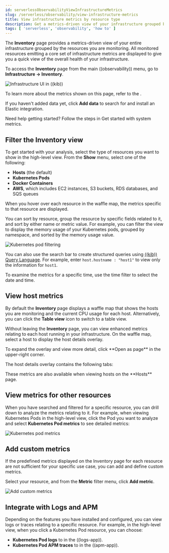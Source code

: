```yaml
---
id: serverlessObservabilityViewInfrastructureMetrics
slug: /serverless/observability/view-infrastructure-metrics
title: View infrastructure metrics by resource type
description: Get a metrics-driven view of your infrastructure grouped by resource type.
tags: [ 'serverless', 'observability', 'how to' ]
---
```



<div id="view-infrastructure-metrics"></div>

The **Inventory** page provides a metrics-driven view of your entire infrastructure grouped by
the resources you are monitoring. All monitored resources emitting
a core set of infrastructure metrics are displayed to give you a quick view of the overall health
of your infrastructure.

To access the **Inventory** page from the main ((observability)) menu, go to
**Infrastructure -> Inventory**.

![Infrastructure UI in ((kib))](../images/metrics-app.png)

To learn more about the metrics shown on this page, refer to the <DocLink id="serverlessObservabilityMetricsReference" />.

<DocCallOut title="Don't see any metrics?">

If you haven't added data yet, click **Add data** to search for and install an Elastic integration.

Need help getting started? Follow the steps in
<DocLink id="serverlessObservabilityGetStartedWithMetrics">Get started with system metrics</DocLink>.

</DocCallOut>

<div id="filter-resources"></div>

## Filter the Inventory view

To get started with your analysis, select the type of resources you want to show
in the high-level view. From the **Show** menu, select one of the following:

* **Hosts** (the default)
* **Kubernetes Pods**
* **Docker Containers**
* **AWS**, which includes EC2 instances, S3 buckets, RDS databases, and SQS queues

When you hover over each resource in the waffle map, the metrics specific to
that resource are displayed.

You can sort by resource, group the resource by specific fields related to it, and sort by
either name or metric value. For example, you can filter the view to display the memory usage
of your Kubernetes pods, grouped by namespace, and sorted by the memory usage value.

![Kubernetes pod filtering](../images/kubernetes-filter.png)

You can also use the search bar to create structured queries using [((kib)) Query Language](((kibana-ref))/kuery-query.html).
For example, enter `host.hostname : "host1"` to view only the information for `host1`.

To examine the metrics for a specific time, use the time filter to select the date and time.

<div id="analyze-hosts-inventory"></div>

## View host metrics

By default the **Inventory** page displays a waffle map that shows the hosts you
are monitoring and the current CPU usage for each host.
Alternatively, you can click the **Table view** icon <DocImage flatImage alt="Table view icon" url="../images/table-view-icon.png" />
to switch to a table view.

Without leaving the **Inventory** page, you can view enhanced metrics relating to each host
running in your infrastructure. On the waffle map, select a host to display the host details
overlay.

<DocCallOut title="Tip">
To expand the overlay and view more detail, click **Open as page** in the upper-right corner.
</DocCallOut>

The host details overlay contains the following tabs:

<HostDetails />

<DocCallOut title="Note">
These metrics are also available when viewing hosts on the **Hosts**
page.
</DocCallOut>

<div id="analyze-resource-metrics"></div>

## View metrics for other resources

When you have searched and filtered for a specific resource, you can drill down to analyze the
metrics relating to it. For example, when viewing Kubernetes Pods in the high-level view,
click the Pod you want to analyze and select **Kubernetes Pod metrics** to see detailed metrics:

![Kubernetes pod metrics](../images/pod-metrics.png)

<div id="custom-metrics"></div>

## Add custom metrics

If the predefined metrics displayed on the Inventory page for each resource are not
sufficient for your specific use case, you can add and define custom metrics.

Select your resource, and from the **Metric** filter menu, click **Add metric**.

![Add custom metrics](../images/add-custom-metric.png)

<div id="apm-uptime-integration"></div>

## Integrate with Logs and APM

Depending on the features you have installed and configured, you can view logs or traces relating to a specific resource.
For example, in the high-level view, when you click a Kubernetes Pod resource, you can choose:

* **Kubernetes Pod logs** to <DocLink id="serverlessObservabilityLogMonitoring" text="view corresponding logs" /> in the ((logs-app)).
* **Kubernetes Pod APM traces** to <DocLink id="serverlessObservabilityApm" text="view corresponding APM traces" /> in the ((apm-app)).
